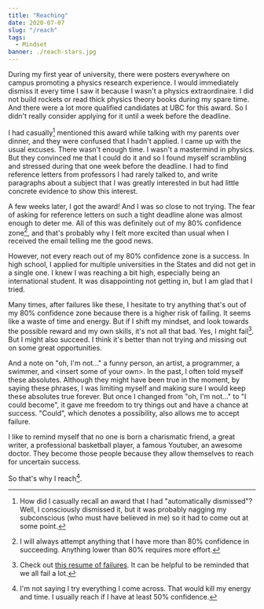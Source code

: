 ```yaml
---
title: "Reaching"
date: 2020-07-07
slug: "/reach"
tags:
  - Mindset
banner: ./reach-stars.jpg
---
```


During my first year of university, there were posters everywhere on campus promoting a physics research experience. I would immediately dismiss it every time I saw it because I wasn't a physics extraordinaire. I did not build rockets or read thick physics theory books during my spare time. And there were a lot more qualified candidates at UBC for this award. So I didn't really consider applying for it until a week before the deadline.

I had casually[^1] mentioned this award while talking with my parents over dinner, and they were confused that I hadn't applied. I came up with the usual excuses. There wasn't enough time. I wasn't a mastermind in physics. But they convinced me that I could do it and so I found myself scrambling and stressed during that one week before the deadline. I had to find reference letters from professors I had rarely talked to, and write paragraphs about a subject that I was greatly interested in but had little concrete evidence to show this interest.

A few weeks later, I got the award! And I was so close to not trying. The fear of asking for reference letters on such a tight deadline alone was almost enough to deter me. All of this was definitely out of my 80% confidence zone[^2], and that's probably why I felt more excited than usual when I received the email telling me the good news.

However, not every reach out of my 80% confidence zone is a success. In high school, I applied for multiple universities in the States and did not get in a single one. I knew I was reaching a bit high, especially being an international student. It was disappointing not getting in, but I am glad that I tried.

Many times, after failures like these, I hesitate to try anything that's out of my 80% confidence zone because there is a higher risk of failing. It seems like a waste of time and energy. But if I shift my mindset, and look towards the possible reward and my own skills, it's not all that bad. Yes, I might fail[^3]. But I might also succeed. I think it's better than not trying and missing out on some great opportunities.

And a note on "oh, I'm not..." a funny person, an artist, a programmer, a swimmer, and <insert some of your own\>. In the past, I often told myself these absolutes. Although they might have been true in the moment, by saying these phrases, I was limiting myself and making sure I would keep these absolutes true forever. But once I changed from "oh, I'm not..." to "I could become", it gave me freedom to try things out and have a chance at success. "Could", which denotes a possibility, also allows me to accept failure.

I like to remind myself that no one is born a charismatic friend, a great writer, a professional basketball player, a famous Youtuber, an awesome doctor. They become those people because they allow themselves to reach for uncertain success.

So that's why I reach[^4].

[^1]: How did I casually recall an award that I had "automatically dismissed"? Well, I consciously dismissed it, but it was probably nagging my subconscious (who must have believed in me) so it had to come out at some point.
[^2]: I will always attempt anything that I have more than 80% confidence in succeeding. Anything lower than 80% requires more effort.
[^3]: Check out [this resume of failures](https://www.princeton.edu/~joha/Johannes_Haushofer_CV_of_Failures.pdf). It can be helpful to be reminded that we all fail a lot.
[^4]: I'm not saying I try everything I come across. That would kill my energy and time. I usually reach if I have at least 50% confidence.
